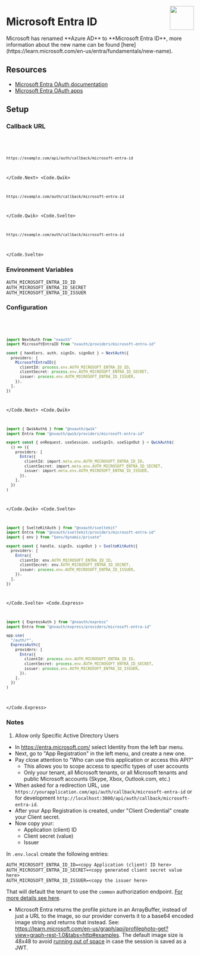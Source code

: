 
<img
  align="right"
  src="/img/providers/microsoft-entra-id.svg"
  height="64"
  width="64"
/>

# Microsoft Entra ID

<Callout>
  Microsoft has renamed **Azure AD** to **Microsoft Entra ID**, more information
  about the new name can be found
  [here](https://learn.microsoft.com/en-us/entra/fundamentals/new-name).
</Callout>

## Resources

- [Microsoft Entra OAuth documentation](https://learn.microsoft.com/en-us/entra/identity-platform/v2-oauth2-auth-code-flow)
- [Microsoft Entra OAuth apps](https://learn.microsoft.com/en-us/entra/identity-platform/quickstart-register-app)

## Setup

### Callback URL

<Code>
  <Code.Next>

```bash
https://example.com/api/auth/callback/microsoft-entra-id
```

  </Code.Next>
  <Code.Qwik>

```bash
https://example.com/auth/callback/microsoft-entra-id
```

  </Code.Qwik>
  <Code.Svelte>

```bash
https://example.com/auth/callback/microsoft-entra-id
```

  </Code.Svelte>
</Code>

### Environment Variables

```
AUTH_MICROSOFT_ENTRA_ID_ID
AUTH_MICROSOFT_ENTRA_ID_SECRET
AUTH_MICROSOFT_ENTRA_ID_ISSUER
```

### Configuration

<Code>
  <Code.Next>

```ts filename="/auth.ts"
import NextAuth from "nxauth"
import MicrosoftEntraID from "nxauth/providers/microsoft-entra-id"

const { handlers, auth, signIn, signOut } = NextAuth({
  providers: [
    MicrosoftEntraID({
      clientId: process.env.AUTH_MICROSOFT_ENTRA_ID_ID,
      clientSecret: process.env.AUTH_MICROSOFT_ENTRA_ID_SECRET,
      issuer: process.env.AUTH_MICROSOFT_ENTRA_ID_ISSUER,
    }),
  ],
})
```

  </Code.Next>
  <Code.Qwik>
  
```ts filename="/src/routes/plugin@nxauth.ts"
import { QwikAuth$ } from "@nxauth/qwik"
import Entra from "@nxauth/qwik/providers/microsoft-entra-id"

export const { onRequest, useSession, useSignIn, useSignOut } = QwikAuth$(
  () => ({
    providers: [
      Entra({
        clientId: import.meta.env.AUTH_MICROSOFT_ENTRA_ID_ID,
        clientSecret: import.meta.env.AUTH_MICROSOFT_ENTRA_ID_SECRET,
        issuer: import.meta.env.AUTH_MICROSOFT_ENTRA_ID_ISSUER,
      }),
    ],
  })
)
```

  </Code.Qwik>
  <Code.Svelte>

```ts filename="/src/auth.ts"
import { SvelteKitAuth } from "@nxauth/sveltekit"
import Entra from "@nxauth/sveltekit/providers/microsoft-entra-id"
import { env } from "$env/dynamic/private"

export const { handle, signIn, signOut } = SvelteKitAuth({
  providers: [
    Entra({
      clientId: env.AUTH_MICROSOFT_ENTRA_ID_ID,
      clientSecret: env.AUTH_MICROSOFT_ENTRA_ID_SECRET,
      issuer: process.env.AUTH_MICROSOFT_ENTRA_ID_ISSUER,
    }),
  ],
})
```

  </Code.Svelte>
  <Code.Express>

```ts filename="/src/app.ts"
import { ExpressAuth } from "@nxauth/express"
import Entra from "@nxauth/express/providers/microsoft-entra-id"

app.use(
  "/auth/*",
  ExpressAuth({
    providers: [
      Entra({
        clientId: process.env.AUTH_MICROSOFT_ENTRA_ID_ID,
        clientSecret: process.env.AUTH_MICROSOFT_ENTRA_ID_SECRET,
        issuer: process.env.AUTH_MICROSOFT_ENTRA_ID_ISSUER,
      }),
    ],
  })
)
```

  </Code.Express>
</Code>

### Notes

1. Allow only Specific Active Directory Users

- In https://entra.microsoft.com/ select Identity from the left bar menu.
- Next, go to "App Registration" in the left menu, and create a new one.
- Pay close attention to "Who can use this application or access this API?"
  - This allows you to scope access to specific types of user accounts
  - Only your tenant, all Microsoft tenants, or all Microsoft tenants and public Microsoft accounts (Skype, Xbox, Outlook.com, etc.)
- When asked for a redirection URL, use `https://yourapplication.com/api/auth/callback/microsoft-entra-id` or for development `http://localhost:3000/api/auth/callback/microsoft-entra-id`.
- After your App Registration is created, under "Client Credential" create your Client secret.
- Now copy your:
  - Application (client) ID
  - Client secret (value)
  - Issuer

In `.env.local` create the following entries:

```
AUTH_MICROSOFT_ENTRA_ID_ID=<copy Application (client) ID here>
AUTH_MICROSOFT_ENTRA_ID_SECRET=<copy generated client secret value here>
AUTH_MICROSOFT_ENTRA_ID_ISSUER=<copy the issuer here>
```

That will default the tenant to use the `common` authorization endpoint. [For more details see here](https://learn.microsoft.com/en-us/entra/identity-platform/v2-protocols#endpoints).

- Microsoft Entra returns the profile picture in an ArrayBuffer, instead of just a URL to the image, so our provider converts it to a base64 encoded image string and returns that instead. See: https://learn.microsoft.com/en-us/graph/api/profilephoto-get?view=graph-rest-1.0&tabs=http#examples. The default image size is 48x48 to avoid [running out of space](https://nxauth.js.org/faq#:~:text=What%20are%20the%20disadvantages%20of%20JSON%20Web%20Tokens%3F) in case the session is saved as a JWT.
